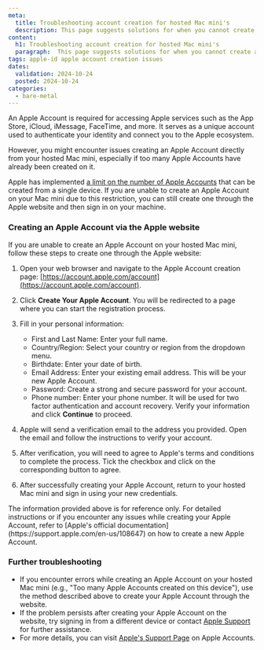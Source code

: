 ```yaml
---
meta:
  title: Troubleshooting account creation for hosted Mac mini's
  description: This page suggests solutions for when you cannot create an Apple Account directly from your hosted Mac mini
content:
  h1: Troubleshooting account creation for hosted Mac mini's
  paragraph:  This page suggests solutions for when you cannot create an Apple Account directly from your hosted Mac mini
tags: apple-id apple account creation issues
dates:
  validation: 2024-10-24
  posted: 2024-10-24
categories:
  - bare-metal
---
```


An Apple Account is required for accessing Apple services such as the App Store, iCloud, iMessage, FaceTime, and more.
It serves as a unique account used to authenticate your identity and connect you to the Apple ecosystem.

However, you might encounter issues creating an Apple Account directly from your hosted Mac mini, especially if too many Apple Accounts have already been created on it.

Apple has implemented [a limit on the number of Apple Accounts](https://support.apple.com/en-us/101661) that can be created from a single device. If you are unable to create an Apple Account on your Mac mini due to this restriction, you can still create one through the Apple website and then sign in on your machine.

### Creating an Apple Account via the Apple website

If you are unable to create an Apple Account on your hosted Mac mini, follow these steps to create one through the Apple website:

1. Open your web browser and navigate to the Apple Account creation page: [https://account.apple.com/account](https://account.apple.com/account).
2. Click **Create Your Apple Account**. You will be redirected to a page where you can start the registration process.
3. Fill in your personal information:
   - First and Last Name: Enter your full name.
   - Country/Region: Select your country or region from the dropdown menu.
   - Birthdate: Enter your date of birth.
   - Email Address: Enter your existing email address. This will be your new Apple Account.
   - Password: Create a strong and secure password for your account.
   - Phone number: Enter your phone number. It will be used for two factor authentication and account recovery.
   Verify your information and click **Continue** to proceed.
4. Apple will send a verification email to the address you provided. Open the email and follow the instructions to verify your account.

5. After verification, you will need to agree to Apple's terms and conditions to complete the process. Tick the checkbox and click on the corresponding button to agree.

6. After successfully creating your Apple Account, return to your hosted Mac mini and sign in using your new credentials.

<Message type="note">
  The information provided above is for reference only. For detailed instructions or if you encounter any issues while creating your Apple Account, refer to [Apple's official documentation](https://support.apple.com/en-us/108647) on how to create a new Apple Account.
</Message>

### Further troubleshooting

- If you encounter errors while creating an Apple Account on your hosted Mac mini (e.g., "Too many Apple Accounts created on this device"), use the method described above to create your Apple Account through the website.
- If the problem persists after creating your Apple Account on the website, try signing in from a different device or contact [Apple Support](https://support.apple.com/) for further assistance.
- For more details, you can visit [Apple's Support Page](https://support.apple.com/en-us/108647) on Apple Accounts.
